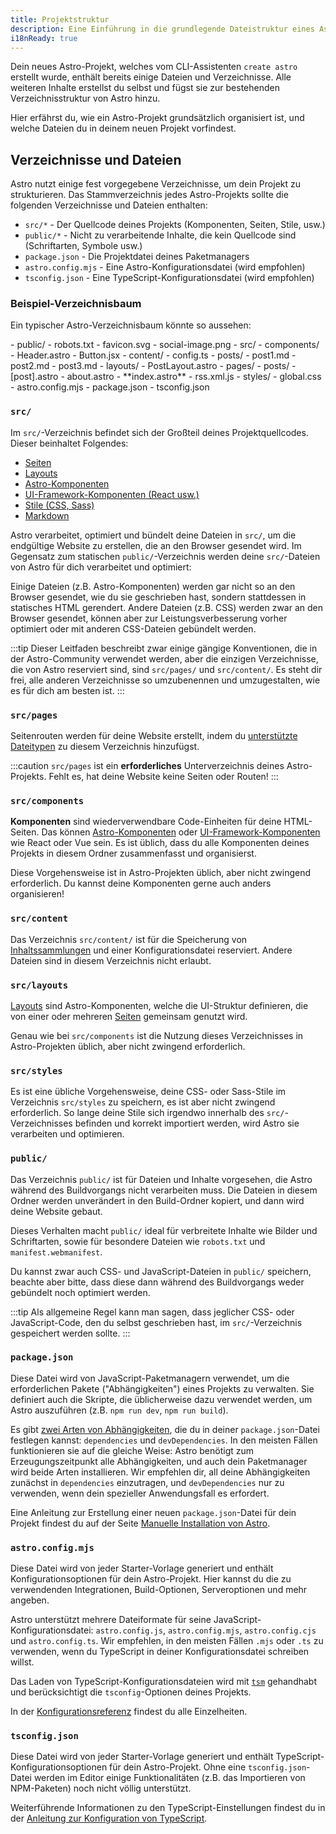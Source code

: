 ```yaml
---
title: Projektstruktur
description: Eine Einführung in die grundlegende Dateistruktur eines Astro-Projekts.
i18nReady: true
---
```



Dein neues Astro-Projekt, welches vom CLI-Assistenten `create astro` erstellt wurde, enthält bereits einige Dateien und Verzeichnisse. Alle weiteren Inhalte erstellst du selbst und fügst sie zur bestehenden Verzeichnisstruktur von Astro hinzu.

Hier erfährst du, wie ein Astro-Projekt grundsätzlich organisiert ist, und welche Dateien du in deinem neuen Projekt vorfindest.

## Verzeichnisse und Dateien

Astro nutzt einige fest vorgegebene Verzeichnisse, um dein Projekt zu strukturieren. Das Stammverzeichnis jedes Astro-Projekts sollte die folgenden Verzeichnisse und Dateien enthalten:

- `src/*` - Der Quellcode deines Projekts (Komponenten, Seiten, Stile, usw.)
- `public/*` - Nicht zu verarbeitende Inhalte, die kein Quellcode sind (Schriftarten, Symbole usw.)
- `package.json` - Die Projektdatei deines Paketmanagers
- `astro.config.mjs` - Eine Astro-Konfigurationsdatei (wird empfohlen)
- `tsconfig.json` - Eine TypeScript-Konfigurationsdatei (wird empfohlen)

### Beispiel-Verzeichnisbaum

Ein typischer Astro-Verzeichnisbaum könnte so aussehen:

<FileTree>
- public/
  - robots.txt
  - favicon.svg
  - social-image.png
- src/
  - components/
    - Header.astro
    - Button.jsx
  - content/
      - config.ts
      - posts/
        - post1.md
        - post2.md
        - post3.md
  - layouts/
    - PostLayout.astro
  - pages/
    - posts/
      - [post].astro
    - about.astro
    - **index.astro**
    - rss.xml.js
  - styles/
    - global.css
- astro.config.mjs
- package.json
- tsconfig.json
</FileTree>

### `src/`

Im `src/`-Verzeichnis befindet sich der Großteil deines Projektquellcodes. Dieser beinhaltet Folgendes:

- [Seiten](/de/basics/astro-pages/)
- [Layouts](/de/basics/layouts/)
- [Astro-Komponenten](/de/basics/astro-components/)
- [UI-Framework-Komponenten (React usw.)](/de/guides/framework-components/)
- [Stile (CSS, Sass)](/de/guides/styling/)
- [Markdown](/de/guides/markdown-content/)

Astro verarbeitet, optimiert und bündelt deine Dateien in `src/`, um die endgültige Website zu erstellen, die an den Browser gesendet wird. Im Gegensatz zum statischen `public/`-Verzeichnis werden deine `src/`-Dateien von Astro für dich verarbeitet und optimiert:

Einige Dateien (z.B. Astro-Komponenten) werden gar nicht so an den Browser gesendet, wie du sie geschrieben hast, sondern stattdessen in statisches HTML gerendert. Andere Dateien (z.B. CSS) werden zwar an den Browser gesendet, können aber zur Leistungsverbesserung vorher optimiert oder mit anderen CSS-Dateien gebündelt werden.

:::tip
Dieser Leitfaden beschreibt zwar einige gängige Konventionen, die in der Astro-Community verwendet werden, aber die einzigen Verzeichnisse, die von Astro reserviert sind, sind `src/pages/` und `src/content/`. Es steht dir frei, alle anderen Verzeichnisse so umzubenennen und umzugestalten, wie es für dich am besten ist.
:::

### `src/pages`

Seitenrouten werden für deine Website erstellt, indem du [unterstützte Dateitypen](/de/basics/astro-pages/#unterstützte-seitendateien) zu diesem Verzeichnis hinzufügst.

:::caution
`src/pages` ist ein **erforderliches** Unterverzeichnis deines Astro-Projekts. Fehlt es, hat deine Website keine Seiten oder Routen!
:::

### `src/components`

**Komponenten** sind wiederverwendbare Code-Einheiten für deine HTML-Seiten. Das können [Astro-Komponenten](/de/basics/astro-components/) oder [UI-Framework-Komponenten](/de/guides/framework-components/) wie React oder Vue sein. Es ist üblich, dass du alle Komponenten deines Projekts in diesem Ordner zusammenfasst und organisierst.

Diese Vorgehensweise ist in Astro-Projekten üblich, aber nicht zwingend erforderlich. Du kannst deine Komponenten gerne auch anders organisieren!

### `src/content`

Das Verzeichnis `src/content/` ist für die Speicherung von [Inhaltssammlungen](/de/guides/content-collections/) und einer Konfigurationsdatei reserviert. Andere Dateien sind in diesem Verzeichnis nicht erlaubt.

### `src/layouts`

[Layouts](/de/basics/layouts/) sind Astro-Komponenten, welche die UI-Struktur definieren, die von einer oder mehreren [Seiten](/de/basics/astro-pages/) gemeinsam genutzt wird.

Genau wie bei `src/components` ist die Nutzung dieses Verzeichnisses in Astro-Projekten üblich, aber nicht zwingend erforderlich.

### `src/styles`

Es ist eine übliche Vorgehensweise, deine CSS- oder Sass-Stile im Verzeichnis `src/styles` zu speichern, es ist aber nicht zwingend erforderlich. So lange deine Stile sich irgendwo innerhalb des `src/`-Verzeichnisses befinden und korrekt importiert werden, wird Astro sie verarbeiten und optimieren.

### `public/`

Das Verzeichnis `public/` ist für Dateien und Inhalte vorgesehen, die Astro während des Buildvorgangs nicht verarbeiten muss. Die Dateien in diesem Ordner werden unverändert in den Build-Ordner kopiert, und dann wird deine Website gebaut.

Dieses Verhalten macht `public/` ideal für verbreitete Inhalte wie Bilder und Schriftarten, sowie für besondere Dateien wie `robots.txt` und `manifest.webmanifest`.

Du kannst zwar auch CSS- und JavaScript-Dateien in `public/` speichern, beachte aber bitte, dass diese dann während des Buildvorgangs weder gebündelt noch optimiert werden.

:::tip
Als allgemeine Regel kann man sagen, dass jeglicher CSS- oder JavaScript-Code, den du selbst geschrieben hast, im `src/`-Verzeichnis gespeichert werden sollte.
:::

### `package.json`

Diese Datei wird von JavaScript-Paketmanagern verwendet, um die erforderlichen Pakete ("Abhängigkeiten") eines Projekts zu verwalten. Sie definiert auch die Skripte, die üblicherweise dazu verwendet werden, um Astro auszuführen (z.B. `npm run dev`, `npm run build`).

Es gibt [zwei Arten von Abhängigkeiten](https://docs.npmjs.com/specifying-dependencies-and-devdependencies-in-a-package-json-file), die du in deiner `package.json`-Datei festlegen kannst: `dependencies` und `devDependencies`. In den meisten Fällen funktionieren sie auf die gleiche Weise: Astro benötigt zum Erzeugungszeitpunkt alle Abhängigkeiten, und auch dein Paketmanager wird beide Arten installieren. Wir empfehlen dir, all deine Abhängigkeiten zunächst in `dependencies` einzutragen, und `devDependencies` nur zu verwenden, wenn dein spezieller Anwendungsfall es erfordert.

Eine Anleitung zur Erstellung einer neuen `package.json`-Datei für dein Projekt findest du auf der Seite [Manuelle Installation von Astro](/de/install-and-setup/#manual-setup).

### `astro.config.mjs`

Diese Datei wird von jeder Starter-Vorlage generiert und enthält Konfigurations&shy;optionen für dein Astro-Projekt. Hier kannst du die zu verwendenden Integrationen, Build-Optionen, Serveroptionen und mehr angeben.

Astro unterstützt mehrere Dateiformate für seine JavaScript-Konfigurationsdatei: `astro.config.js`, `astro.config.mjs`, `astro.config.cjs` und `astro.config.ts`. Wir empfehlen, in den meisten Fällen `.mjs` oder `.ts` zu verwenden, wenn du TypeScript in deiner Konfigurationsdatei schreiben willst.

Das Laden von TypeScript-Konfigurationsdateien wird mit [`tsm`](https://github.com/lukeed/tsm) gehandhabt und berücksichtigt die `tsconfig`-Optionen deines Projekts.

In der [Konfigurationsreferenz](/de/reference/configuration-reference/) findest du alle Einzelheiten.

### `tsconfig.json`

Diese Datei wird von jeder Starter-Vorlage generiert und enthält TypeScript-Konfigurations&shy;optionen für dein Astro-Projekt. Ohne eine `tsconfig.json`-Datei werden im Editor einige Funktionalitäten (z.B. das Importieren von NPM-Paketen) noch nicht völlig unterstützt.

Weiterführende Informationen zu den TypeScript-Einstellungen findest du in der [Anleitung zur Konfiguration von TypeScript](/de/guides/typescript/).
